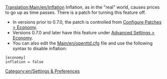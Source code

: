 [[Translation:Main/en/Inflation]]
{{en/-}}
Inflation, as in the "real" world, causes prices to go up as time passes. There is a patch for turning this feature off.

*In versions prior to 0.7.0, the patch is controlled from [[Main/en/Configuring patches/Economy|Configure Patches > Economy]].
*Versions 0.7.0 and later have this feature under [[Main/en/Advanced Settings/Economy|Advanced Settings > Economy]].
*You can also edit the [[Main/en/openttd.cfg]] file and use the following syntax to disable inflation:
<pre>[economy]
inflation = false</pre>

[[Category:en/Settings & Preferences]]